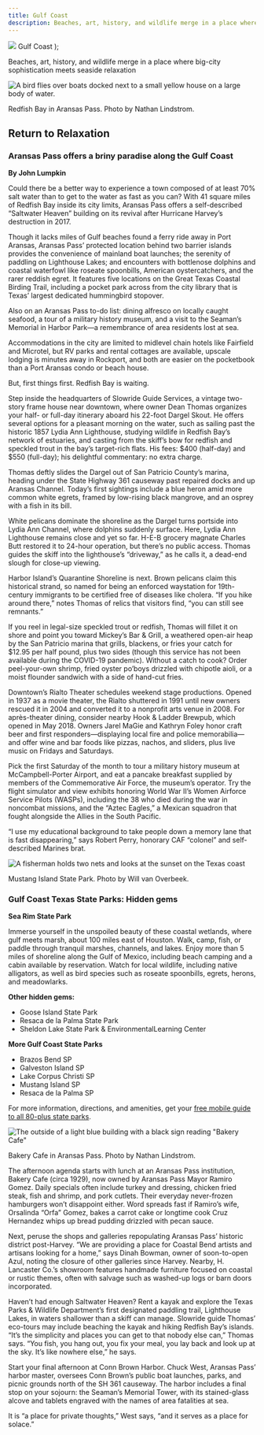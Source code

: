 ```yaml
---
title: Gulf Coast
description: Beaches, art, history, and wildlife merge in a place where big-city sophistication meets seaside relaxation
---
```


  <span>
    <img class="region-title-map" src={`../images/map-gulf-coast.png`}/>
    Gulf Coast
  </span>
);

<PageDescription>

Beaches, art, history, and wildlife merge in a place where big-city sophistication meets seaside relaxation

</PageDescription>

![A bird flies over boats docked next to a small yellow house on a large body of water.](images/redfish-bay-aransas-pass.jpg)
<Caption>Redfish Bay in Aransas Pass. Photo by Nathan Lindstrom.</Caption>

<Row>

<Column colSm={12} colMd={6} colLg={8}>

## **Return to Relaxation**
### Aransas Pass offers a briny paradise along the Gulf Coast 
**By John Lumpkin**

Could there be a better way to experience a town composed of at least 70% salt water than to get to the water as fast as you can? With 41 square miles of Redfish Bay inside its city limits, Aransas Pass offers a self-described “Saltwater Heaven” building on its revival after Hurricane Harvey’s destruction in 2017.

Though it lacks miles of Gulf beaches found a ferry ride away in Port Aransas, Aransas Pass’ protected location behind two barrier islands provides the convenience of mainland boat launches; the serenity of paddling on Lighthouse Lakes; and encounters with bottlenose dolphins and coastal waterfowl like roseate spoonbills, American oystercatchers, and the rarer reddish egret. It features five locations on the Great Texas Coastal Birding Trail, including a pocket park across from the city library that is Texas’ largest dedicated hummingbird stopover.

Also on an Aransas Pass to-do list: dining alfresco on locally caught seafood, a tour of a military history museum, and a visit to the Seaman’s Memorial in Harbor Park—a remembrance of area residents lost at sea.

Accommodations in the city are limited to midlevel chain hotels like Fairfield and Microtel, but RV parks and rental cottages are available, upscale lodging is minutes away in Rockport, and both are easier on the pocketbook than a Port Aransas condo or beach house.

But, first things first. Redfish Bay is waiting.

Step inside the headquarters of Slowride Guide Services, a vintage two-story frame house near downtown, where owner Dean Thomas organizes your half- or full-day itinerary aboard his 22-foot Dargel Skout. He offers several options for a pleasant morning on the water, such as sailing past the historic 1857 Lydia Ann Lighthouse, studying wildlife in Redfish Bay’s network of estuaries, and casting from the skiff’s bow for redfish and speckled trout in the bay’s target-rich flats. His fees: $400 (half-day) and $550 (full-day); his delightful commentary: no extra charge.

Thomas deftly slides the Dargel out of San Patricio County’s marina, heading under the State Highway 361 causeway past repaired docks and up Aransas Channel. Today’s first sightings include a blue heron amid more common white egrets, framed by low-rising black mangrove, and an osprey with a fish in its bill.

White pelicans dominate the shoreline as the Dargel turns portside into Lydia Ann Channel, where dolphins suddenly surface. Here, Lydia Ann Lighthouse remains close and yet so far. H-E-B grocery magnate Charles Butt restored it to 24-hour operation, but there’s no public access. Thomas guides the skiff into the lighthouse’s “driveway,” as he calls it, a dead-end slough for close-up viewing.

Harbor Island’s Quarantine Shoreline is next. Brown pelicans claim this historical strand, so named for being an enforced waystation for 19th-century immigrants to be certified free of diseases like cholera. “If you hike around there,” notes Thomas of relics that visitors find, “you can still see remnants.”

If you reel in legal-size speckled trout or redfish, Thomas will fillet it on shore and point you toward Mickey’s Bar & Grill, a weathered open-air heap by the San Patricio marina that grills, blackens, or fries your catch for $12.95 per half pound, plus two sides (though this service has not been available during the COVID-19 pandemic). Without a catch to cook? Order peel-your-own shrimp, fried oyster po’boys drizzled with chipotle aioli, or a moist flounder sandwich with a side of hand-cut fries.

Downtown’s Rialto Theater schedules weekend stage productions. Opened in 1937 as a movie theater, the Rialto shuttered in 1991 until new owners rescued it in 2004 and converted it to a nonprofit arts venue in 2008. For après-theater dining, consider nearby Hook & Ladder Brewpub, which opened in May 2018. Owners Jarel MaGie and Kathryn Foley honor craft beer and first responders—displaying local fire and police memorabilia—and offer wine and bar foods like pizzas, nachos, and sliders, plus live music on Fridays and Saturdays. 

Pick the first Saturday of the month to tour a military history museum at McCampbell-Porter Airport, and eat a pancake breakfast supplied by members of the Commemorative Air Force, the museum’s operator. Try the flight simulator and view exhibits honoring World War II’s Women Airforce Service Pilots (WASPs), including the 38 who died during the war in noncombat missions, and the “Aztec Eagles,” a Mexican squadron that fought alongside the Allies in the South Pacific.

“I use my educational background to take people down a memory lane that is fast disappearing,” says Robert Perry, honorary CAF “colonel” and self-described Marines brat.

</Column>

<Column colSm={12} colMd={2} colLg={4}>

![A fisherman holds two nets and looks at the sunset on the Texas coast](images/port-aransas-state-parks-hidden-gem.jpg)
<Caption>Mustang Island State Park. Photo by Will van Overbeek.</Caption>

### Gulf Coast Texas State Parks: Hidden gems

**Sea Rim State Park**

Immerse yourself in the unspoiled beauty of these coastal wetlands, where gulf meets marsh, about 100 miles east of Houston. Walk, camp, fish, or paddle through tranquil marshes, channels, and lakes. Enjoy more than 5 miles of shoreline along the Gulf of Mexico, including beach camping and a cabin available by reservation. Watch for local wildlife, including native alligators, as well as bird species such as roseate spoonbills, egrets, herons, and meadowlarks.

**Other hidden gems:** 
- Goose Island State Park
- Resaca de la Palma State Park
- Sheldon Lake State Park & EnvironmentalLearning Center 

**More Gulf Coast State Parks** 
- Brazos Bend SP
- Galveston Island SP
- Lake Corpus Christi SP
- Mustang Island SP
- Resaca de la Palma SP

For more information, directions, and amenities, get your [free mobile guide to all 80-plus state parks](https://texasstateparks.org/app).

</Column>

</Row>

<Row>
<Column colSm={12} colMd={6} colLg={8}>

![The outside of a light blue building with a black sign reading "Bakery Cafe"](images/gulf-coast-bakery-cafe.jpg)
<Caption>Bakery Cafe in Aransas Pass. Photo by Nathan Lindstrom.</Caption>

The afternoon agenda starts with lunch at an Aransas Pass institution, Bakery Cafe (circa 1929), now owned by Aransas Pass Mayor Ramiro Gomez. Daily specials often include turkey and dressing, chicken fried steak, fish and shrimp, and pork cutlets. Their everyday never-frozen hamburgers won’t disappoint either. Word spreads fast if Ramiro’s wife, Orsalinda “Orfa” Gomez, bakes a carrot cake or longtime cook Cruz Hernandez whips up bread pudding drizzled with pecan sauce.

Next, peruse the shops and galleries repopulating Aransas Pass’ historic district post-Harvey. “We are providing a place for Coastal Bend artists and artisans looking for a home,” says Dinah Bowman, owner of soon-to-open Azul, noting the closure of other galleries since Harvey. Nearby, H. Lancaster Co.’s showroom features handmade furniture focused on coastal or rustic themes, often  with salvage such as washed-up logs or barn doors incorporated.

Haven’t had enough Saltwater Heaven? Rent a kayak and explore the Texas Parks & Wildlife Department’s first designated paddling trail, Lighthouse Lakes, in waters shallower than a skiff can manage. Slowride guide Thomas’ eco-tours may include beaching the kayak and hiking Redfish Bay’s islands. “It’s the simplicity and places you can get to that nobody else can,” Thomas says. “You fish, you hang out, you fix your meal, you lay back and look up at the sky. It’s like nowhere else,” he says.

Start your final afternoon at Conn Brown Harbor. Chuck West, Aransas Pass’ harbor master, oversees Conn Brown’s public boat launches, parks, and picnic grounds north of the SH 361 causeway. The harbor includes a final stop on your sojourn: the Seaman’s Memorial Tower, with its stained-glass alcove and tablets engraved with the names of area fatalities at sea.

It is “a place for private thoughts,” West says, “and it serves as a place for solace.”

</Column>
</Row>

<Row>
<Column colSm={12} colMd={6} colLg={8}>
<RegionListing title="Gulf Coast" color="lightblue" region="GULF COAST"/>
</Column>
</Row>

<!--

<FeatureCard
  title="Search all cities and listings in the Gulf Coast"
  actionIcon="arrowRight"
  href="/things-to-do-in-texas?region=gulf-coast"
  color="dark">

![People walk and dine along the riverwalk in San Antonio](/images/gulf-coast-houston-search-all.jpg)

</FeatureCard>
<Caption>Nasa Level 9 Tour at Johnson Space Center. Photo by Will van Overbeek.</Caption>

-->
